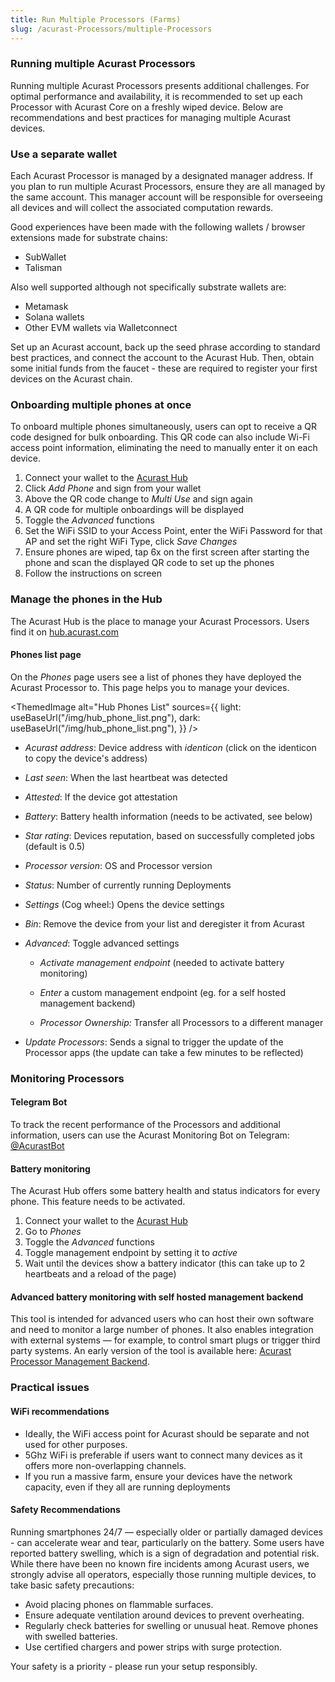 ```yaml
---
title: Run Multiple Processors (Farms)
slug: /acurast-Processors/multiple-Processors
---
```



### Running multiple Acurast Processors

Running multiple Acurast Processors presents additional challenges. For optimal performance and availability, it is recommended to set up each Processor with Acurast Core on a freshly wiped device. Below are recommendations and best practices for managing multiple Acurast devices.

### Use a separate wallet

Each Acurast Processor is managed by a designated manager address. If you plan to run multiple Acurast Processors, ensure they are all managed by the same account. This manager account will be responsible for overseeing all devices and will collect the associated computation rewards.

Good experiences have been made with the following wallets / browser extensions made for substrate chains:

- SubWallet
- Talisman

Also well supported although not specifically substrate wallets are:

- Metamask
- Solana wallets
- Other EVM wallets via Walletconnect

Set up an Acurast account, back up the seed phrase according to standard best practices, and connect the account to the Acurast Hub. Then, obtain some initial funds from the faucet - these are required to register your first devices on the Acurast chain.

### Onboarding multiple phones at once

To onboard multiple phones simultaneously, users can opt to receive a QR code designed for bulk onboarding. This QR code can also include Wi-Fi access point information, eliminating the need to manually enter it on each device.

1. Connect your wallet to the [Acurast Hub](https://hub.acurast.com)
2. Click _Add Phone_ and sign from your wallet
3. Above the QR code change to _Multi Use_ and sign again
4. A QR code for multiple onboardings will be displayed
5. Toggle the _Advanced_ functions
6. Set the WiFi SSID to your Access Point, enter the WiFi Password for that AP and set the right WiFi Type, click _Save Changes_
7. Ensure phones are wiped, tap 6x on the first screen after starting the phone and scan the displayed QR code to set up the phones
8. Follow the instructions on screen

### Manage the phones in the Hub

The Acurast Hub is the place to manage your Acurast Processors. Users find it on [hub.acurast.com](https://hub.acurast.com)

#### Phones list page

On the _Phones_ page users see a list of phones they have deployed the Acurast Processor to. This page helps you to manage your devices.

<ThemedImage
  alt="Hub Phones List"
  sources={{
    light: useBaseUrl("/img/hub_phone_list.png"),
    dark: useBaseUrl("/img/hub_phone_list.png"),
  }}
/>

- _Acurast address_: Device address with _identicon_ (click on the identicon to copy the device's address)
- _Last seen_: When the last heartbeat was detected
- _Attested_: If the device got attestation
- _Battery_: Battery health information (needs to be activated, see below)
- _Star rating_: Devices reputation, based on successfully completed jobs (default is 0.5)
- _Processor version_: OS and Processor version
- _Status_: Number of currently running Deployments

- _Settings_ (Cog wheel:) Opens the device settings
- _Bin_: Remove the device from your list and deregister it from Acurast

- _Advanced_: Toggle advanced settings

  - _Activate management endpoint_ (needed to activate battery monitoring)
  - _Enter_ a custom management endpoint (eg. for a self hosted management backend)

  - _Processor Ownership:_ Transfer all Processors to a different manager

- _Update Processors_: Sends a signal to trigger the update of the Processor apps (the update can take a few minutes to be reflected)

### Monitoring Processors

#### Telegram Bot

To track the recent performance of the Processors and additional information, users can use the Acurast Monitoring Bot on Telegram: [@AcurastBot](https://t.me/AcurastBot)

#### Battery monitoring

The Acurast Hub offers some battery health and status indicators for every phone. This feature needs to be activated.

1. Connect your wallet to the [Acurast Hub](https://hub.acurast.com)
2. Go to _Phones_
3. Toggle the _Advanced_ functions
4. Toggle management endpoint by setting it to _active_
5. Wait until the devices show a battery indicator (this can take up to 2 heartbeats and a reload of the page)

#### Advanced battery monitoring with self hosted management backend

This tool is intended for advanced users who can host their own software and need to monitor a large number of phones. It also enables integration with external systems — for example, to control smart plugs or trigger third party systems. An early version of the tool is available here: [Acurast Processor Management Backend](https://github.com/Acurast/acurast-Processor-management-backend).

### Practical issues

#### WiFi recommendations

- Ideally, the WiFi access point for Acurast should be separate and not used for other purposes.
- 5Ghz WiFi is preferable if users want to connect many devices as it offers more non-overlapping channels.
- If you run a massive farm, ensure your devices have the network capacity, even if they all are running deployments

#### Safety Recommendations

Running smartphones 24/7 — especially older or partially damaged devices - can accelerate wear and tear, particularly on the battery. Some users have reported battery swelling, which is a sign of degradation and potential risk. While there have been no known fire incidents among Acurast users, we strongly advise all operators, especially those running multiple devices, to take basic safety precautions:

- Avoid placing phones on flammable surfaces.
- Ensure adequate ventilation around devices to prevent overheating.
- Regularly check batteries for swelling or unusual heat. Remove phones with swelled batteries.
- Use certified chargers and power strips with surge protection.

Your safety is a priority - please run your setup responsibly.
